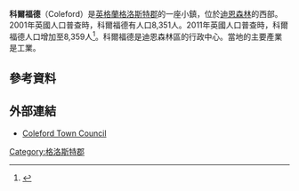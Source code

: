 {{Infobox UK place
|country =                 英格蘭
|latitude=                 51.7910
|longitude=                -2.6162
|official_name=             Coleford
|constituency_westminster= [[迪恩森林_(英國國會選區)|迪恩森林]]
|post_town=        COLEFORD
|postcode_district =       GL16
|postcode_area=            GL
|dial_code=      01594
|os_grid_reference=     SO5710
|population=        8,359
|population_ref=    (2011)
|shire_district=          [[迪恩森林區|迪恩森林區]]
|shire_county =            [[格洛斯特郡|格洛斯特郡]]
|region=            西南英格蘭
|static_image = [[File:Coleford_Market_Place_-_geograph.org.uk_-_743937_-_edit.jpg|250px]]
|static_image_caption = 科爾福德市場廣場
|static_image_2 = [[File:Coleford_Railway_Museum_-_geograph.org.uk_-_2520.jpg|250px]]
|static_image_2_caption = 科爾福德鐵路博物館
}}
'''科爾福德'''（Coleford）是[[英格蘭|英格蘭]][[格洛斯特郡|格洛斯特郡]]的一座小鎮，位於[[迪恩森林|迪恩森林]]的西部。2001年英國人口普查時，科爾福德有人口8,351人。2011年英國人口普查時，科爾福德人口增加至8,359人<ref>{{cite web|url=https://neighbourhood.statistics.gov.uk/dissemination/LeadKeyFigures.do?a=7&b=11122187&c=Coleford&d=16&e=62&g=6427237&i=1001x1003x1032x1004&m=0&r=1&s=1427453011984&enc=1|title=Parish population 2011.Retrieved 27 March 2015|access-date=2016-03-11|archive-date=2016-03-04|archive-url=https://web.archive.org/web/20160304200422/https://neighbourhood.statistics.gov.uk/dissemination/LeadKeyFigures.do?a=7&b=11122187&c=Coleford&d=16&e=62&g=6427237&i=1001x1003x1032x1004&m=0&r=1&s=1427453011984&enc=1|dead-url=no}}</ref>。科爾福德是迪恩森林區的行政中心。當地的主要產業是工業。
==參考資料==
{{reflist}}
==外部連結==
{{Commons category|Coleford, Gloucestershire}}
*[http://www.colefordtowncouncil.gov.uk/ Coleford Town Council] {{Wayback|url=http://www.colefordtowncouncil.gov.uk/ |date=20210225073607 }}
[[Category:格洛斯特郡|Category:格洛斯特郡]]
